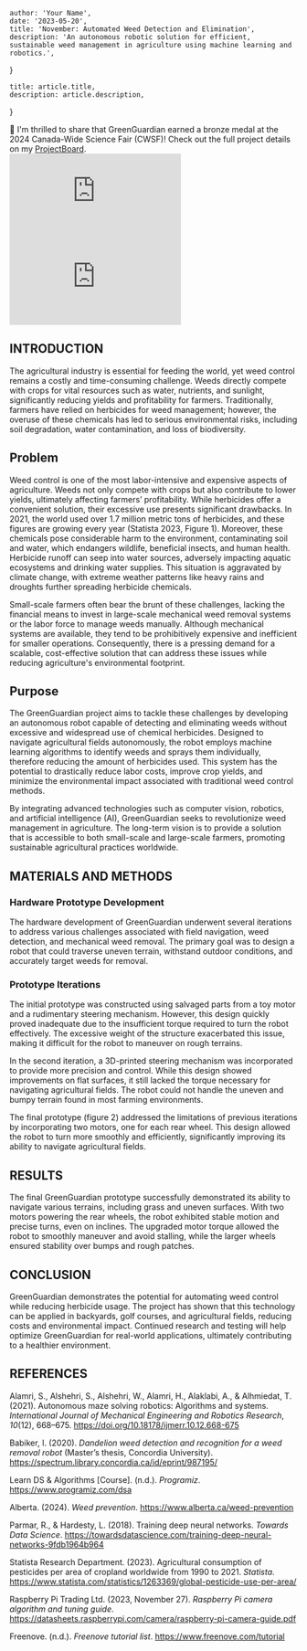 
    author: 'Your Name',
    date: '2023-05-20',
    title: 'November: Automated Weed Detection and Elimination',
    description: 'An autonomous robotic solution for efficient, sustainable weed management in agriculture using machine learning and robotics.',
}

    title: article.title,
    description: article.description,
}

<div style={{ padding: '20px', backgroundColor: '#f9f9f9', borderRadius: '8px', marginBottom: '20px' }}>
    🎉 I'm thrilled to share that GreenGuardian earned a bronze medal at the 2024 Canada-Wide Science Fair (CWSF)! Check out the full project details on my
    <a href="https://partner.projectboard.world/ysc/project/greenguardian-automated-weed-detection-and-elimination" target="_blank" style={{ color: '#007acc', fontWeight: 'bold' }}>ProjectBoard</a>.
</div>
<iframe className="h-3/4" src="https://www.youtube.com/embed/oWvfxRrFsdk" frameborder="0" allowfullscreen></iframe>
<iframe height="" className="w-full"  src="https://www.youtube.com/embed/oWvfxRrFsdk" title="GreenGuardian" frameborder="0" allow="accelerometer; autoplay; clipboard-write; encrypted-media; gyroscope; picture-in-picture; web-share" referrerpolicy="strict-origin-when-cross-origin" allowfullscreen></iframe>

## INTRODUCTION

The agricultural industry is essential for feeding the world, yet weed control remains a costly and time-consuming challenge. Weeds directly compete with crops for vital resources such as water, nutrients, and sunlight, significantly reducing yields and profitability for farmers. Traditionally, farmers have relied on herbicides for weed management; however, the overuse of these chemicals has led to serious environmental risks, including soil degradation, water contamination, and loss of biodiversity.

## Problem

Weed control is one of the most labor-intensive and expensive aspects of agriculture. Weeds not only compete with crops but also contribute to lower yields, ultimately affecting farmers’ profitability. While herbicides offer a convenient solution, their excessive use presents significant drawbacks. In 2021, the world used over 1.7 million metric tons of herbicides, and these figures are growing every year (Statista 2023, Figure 1). Moreover, these chemicals pose considerable harm to the environment, contaminating soil and water, which endangers wildlife, beneficial insects, and human health. Herbicide runoff can seep into water sources, adversely impacting aquatic ecosystems and drinking water supplies. This situation is aggravated by climate change, with extreme weather patterns like heavy rains and droughts further spreading herbicide chemicals.

Small-scale farmers often bear the brunt of these challenges, lacking the financial means to invest in large-scale mechanical weed removal systems or the labor force to manage weeds manually. Although mechanical systems are available, they tend to be prohibitively expensive and inefficient for smaller operations. Consequently, there is a pressing demand for a scalable, cost-effective solution that can address these issues while reducing agriculture's environmental footprint.

## Purpose

The GreenGuardian project aims to tackle these challenges by developing an autonomous robot capable of detecting and eliminating weeds without excessive and widespread use of chemical herbicides. Designed to navigate agricultural fields autonomously, the robot employs machine learning algorithms to identify weeds and sprays them individually, therefore reducing the amount of herbicides used. This system has the potential to drastically reduce labor costs, improve crop yields, and minimize the environmental impact associated with traditional weed control methods.

By integrating advanced technologies such as computer vision, robotics, and artificial intelligence (AI), GreenGuardian seeks to revolutionize weed management in agriculture. The long-term vision is to provide a solution that is accessible to both small-scale and large-scale farmers, promoting sustainable agricultural practices worldwide.

## MATERIALS AND METHODS

### Hardware Prototype Development

The hardware development of GreenGuardian underwent several iterations to address various challenges associated with field navigation, weed detection, and mechanical weed removal. The primary goal was to design a robot that could traverse uneven terrain, withstand outdoor conditions, and accurately target weeds for removal.



### Prototype Iterations

The initial prototype was constructed using salvaged parts from a toy motor and a rudimentary steering mechanism. However, this design quickly proved inadequate due to the insufficient torque required to turn the robot effectively. The excessive weight of the structure exacerbated this issue, making it difficult for the robot to maneuver on rough terrains.

In the second iteration, a 3D-printed steering mechanism was incorporated to provide more precision and control. While this design showed improvements on flat surfaces, it still lacked the torque necessary for navigating agricultural fields. The robot could not handle the uneven and bumpy terrain found in most farming environments.

The final prototype (figure 2) addressed the limitations of previous iterations by incorporating two motors, one for each rear wheel. This design allowed the robot to turn more smoothly and efficiently, significantly improving its ability to navigate agricultural fields.

## RESULTS

The final GreenGuardian prototype successfully demonstrated its ability to navigate various terrains, including grass and uneven surfaces. With two motors powering the rear wheels, the robot exhibited stable motion and precise turns, even on inclines. The upgraded motor torque allowed the robot to smoothly maneuver and avoid stalling, while the larger wheels ensured stability over bumps and rough patches.

## CONCLUSION

GreenGuardian demonstrates the potential for automating weed control while reducing herbicide usage. The project has shown that this technology can be applied in backyards, golf courses, and agricultural fields, reducing costs and environmental impact. Continued research and testing will help optimize GreenGuardian for real-world applications, ultimately contributing to a healthier environment.

## REFERENCES

Alamri, S., Alshehri, S., Alshehri, W., Alamri, H., Alaklabi, A., & Alhmiedat, T. (2021). Autonomous maze solving robotics: Algorithms and systems. *International Journal of Mechanical Engineering and Robotics Research*, *10*(12), 668–675. https://doi.org/10.18178/ijmerr.10.12.668-675

Babiker, I. (2020). *Dandelion weed detection and recognition for a weed removal robot* (Master’s thesis, Concordia University). https://spectrum.library.concordia.ca/id/eprint/987195/

Learn DS & Algorithms [Course]. (n.d.). *Programiz*. https://www.programiz.com/dsa

Alberta. (2024). *Weed prevention*. https://www.alberta.ca/weed-prevention

Parmar, R., & Hardesty, L. (2018). Training deep neural networks. *Towards Data Science*. https://towardsdatascience.com/training-deep-neural-networks-9fdb1964b964

Statista Research Department. (2023). Agricultural consumption of pesticides per area of cropland worldwide from 1990 to 2021. *Statista*. https://www.statista.com/statistics/1263369/global-pesticide-use-per-area/

Raspberry Pi Trading Ltd. (2023, November 27). *Raspberry Pi camera algorithm and tuning guide*. https://datasheets.raspberrypi.com/camera/raspberry-pi-camera-guide.pdf

Freenove. (n.d.). *Freenove tutorial list*. https://www.freenove.com/tutorial
